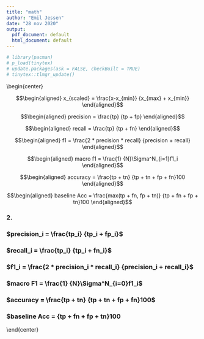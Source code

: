 ```yaml
---
title: "math"
author: "Emil Jessen"
date: "28 nov 2020"
output:
  pdf_document: default
  html_document: default
---
```


```r
# library(pacman)
# p_load(tinytex)
# update.packages(ask = FALSE, checkBuilt = TRUE)
# tinytex::tlmgr_update()
```

\begin{center}


$$\begin{aligned}
x_{scaled} = \frac{x-x_{min}} {x_{max} + x_{min}}
\end{aligned}$$

$$\begin{aligned}
precision = \frac{tp} {tp + fp}
\end{aligned}$$

$$\begin{aligned}
recall = \frac{tp} {tp + fn}
\end{aligned}$$

$$\begin{aligned}
f1 = \frac{2 * precision * recall} {precision + recall}
\end{aligned}$$

$$\begin{aligned}
macro  f1 = \frac{1} {N}\Sigma^N_{i=1}f1_i
\end{aligned}$$

$$\begin{aligned}
accuracy = \frac{tp + tn} {tp + tn + fp + fn}100
\end{aligned}$$

$$\begin{aligned}
baseline Acc = \frac{max(tp + fn, fp + tn)} {tp + fn + fp + tn}100
\end{aligned}$$










### 2.

### $precision_i = \frac{tp_i} {tp_i + fp_i}$

### $recall_i = \frac{tp_i} {tp_i + fn_i}$

### $f1_i = \frac{2 * precision_i * recall_i} {precision_i + recall_i}$

### $macro F1 = \frac{1} {N}\Sigma^N_{i=0}f1_i$

### $accuracy = \frac{tp + tn} {tp + tn + fp + fn}100$

### $baseline Acc = \frac{max(tp + fn, fp + tn)} {tp + fn + fp + tn}100

\end{center}